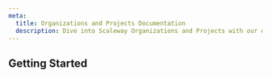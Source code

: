 ```yaml
---
meta:
  title: Organizations and Projects Documentation
  description: Dive into Scaleway Organizations and Projects with our quickstart guides, how-tos, tutorials and more.
---
```


<ProductHeader
   productName="Organizations and Projects"
   description="Organizations and Projects help you organize and manage your resources."
   url="/identity-and-access-management/iam/quickstart/"
   label="Organizations and Projects Quickstart"
/>

## Getting Started

<Grid>
    <SummaryCard
        title="Quickstart"
        icon="rocket"
        description="Learn how to manage your Organizations and Projects in a few steps."
        label="View Quickstart"
        url="/identity-and-access-management/organizations-and-projects/quickstart/"
    />
    <SummaryCard
        title="Concepts"
        icon="info"
        description="Core concepts that give you a better understanding of Organizations and Projects."
        label="View Concepts"
        url="/identity-and-access-management/organizations-and-projects/concepts/"
    />
    <SummaryCard
        title="How-Tos"
        icon="help-circle-outline"
        description="Learn how to use Organizations and Projects via the Scaleway console."
        label="View How-Tos"
        url="/identity-and-access-management/organizations-and-projects/how-to/"
    />
    <SummaryCard
        title="Additional Content"
        icon="book-open-outline"
        description="Check out in-depth information about Organizations and Projects."
        label="View Additional Content"
        url="/identity-and-access-management/organizations-and-projects/additional-content/"
    />
</Grid>

<ClickableBanner
    productLogo="cli"
    title="Project API"
    description="Manage access to your resources and Projects using the Scaleway API."
    url="https://www.scaleway.com/en/developers/api/account/project-api/#path-projects-list-all-projects-of-an-organization"
    label="Go to Projects API"
/>
